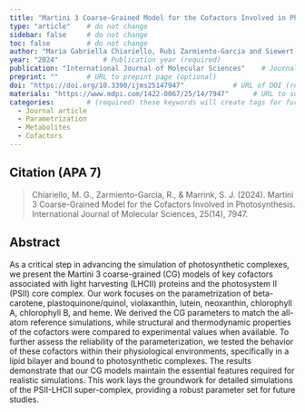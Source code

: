 ```yaml
---
title: "Martini 3 Coarse-Grained Model for the Cofactors Involved in Photosynthesis"          # Paper title (required)
type: "article"    # do not change
sidebar: false     # do not change
toc: false         # do not change
author: "Maria Gabriella Chiariello, Rubi Zarmiento-Garcia and Siewert-Jan Marrink"         # Paper authors (required)
year: "2024"           # Publication year (required)
publication: "International Journal of Molecular Sciences"    # Journal or similar (required)
preprint: ""       # URL to prepint page (optional)  
doi: "https://doi.org/10.3390/ijms25147947"            # URL of DOI (required)  
materials: "https://www.mdpi.com/1422-0067/25/14/7947"      # URL to suplementary info (optional)
categories:        # (required) these keywords will create tags for further filtering. 
  - Journal article
  - Parametrization
  - Metabolites
  - Cofactors
---
```


<!-- 
The info below is just an example. 

Both fields are required and they have to be replaced with the respective info for each paper. 

Please notice the `> ` symbol before the citation, it gives it additional styling.  
-->

## Citation (APA 7)      

> Chiariello, M. G., Zarmiento-Garcia, R., & Marrink, S. J. (2024). Martini 3 Coarse-Grained Model for the Cofactors Involved in Photosynthesis. International Journal of Molecular Sciences, 25(14), 7947.

## Abstract

As a critical step in advancing the simulation of photosynthetic complexes, we present the Martini 3 coarse-grained (CG) models of key cofactors associated with light harvesting (LHCII) proteins and the photosystem II (PSII) core complex. Our work focuses on the parametrization of beta-carotene, plastoquinone/quinol, violaxanthin, lutein, neoxanthin, chlorophyll A, chlorophyll B, and heme. We derived the CG parameters to match the all-atom reference simulations, while structural and thermodynamic properties of the cofactors were compared to experimental values when available. To further assess the reliability of the parameterization, we tested the behavior of these cofactors within their physiological environments, specifically in a lipid bilayer and bound to photosynthetic complexes. The results demonstrate that our CG models maintain the essential features required for realistic simulations. This work lays the groundwork for detailed simulations of the PSII-LHCII super-complex, providing a robust parameter set for future studies.